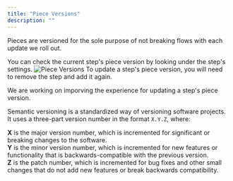 ```yaml
---
title: "Piece Versions"
description: ""
---
```


Pieces are versioned for the sole purpose of not breaking flows with each update we roll out.

You can check the current step's piece version by looking under the step's settings.
![Piece Versions](/resources/screenshots/piece-version-screenshot.png)
To update a step's piece version, you will need to remove the step and add it again.

<Warning>
We are working on imporving the experience for updating a step's piece version.
</Warning>

Semantic versioning is a standardized way of versioning software projects. It uses a three-part version number in the format `X.Y.Z`, where:

**X** is the major version number, which is incremented for significant or breaking changes to the software.<br />
**Y** is the minor version number, which is incremented for new features or functionality that is backwards-compatible with the previous version.<br />
**Z** is the patch number, which is incremented for bug fixes and other small changes that do not add new features or break backwards compatibility.
